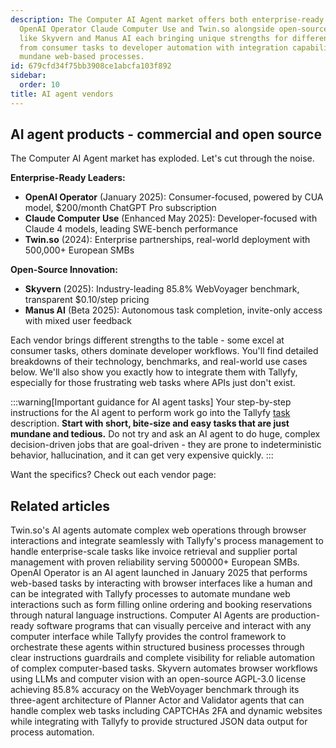 ```yaml
---
description: The Computer AI Agent market offers both enterprise-ready solutions like
  OpenAI Operator Claude Computer Use and Twin.so alongside open-source alternatives
  like Skyvern and Manus AI each bringing unique strengths for different workflows
  from consumer tasks to developer automation with integration capabilities for handling
  mundane web-based processes.
id: 679cfd34f75bb3908ce1abcfa103f892
sidebar:
  order: 10
title: AI agent vendors
---
```



## AI agent products - commercial and open source

The Computer AI Agent market has exploded. Let's cut through the noise.

**Enterprise-Ready Leaders:**
- **OpenAI Operator** (January 2025): Consumer-focused, powered by CUA model, $200/month ChatGPT Pro subscription
- **Claude Computer Use** (Enhanced May 2025): Developer-focused with Claude 4 models, leading SWE-bench performance
- **Twin.so** (2024): Enterprise partnerships, real-world deployment with 500,000+ European SMBs

**Open-Source Innovation:**
- **Skyvern** (2025): Industry-leading 85.8% WebVoyager benchmark, transparent $0.10/step pricing
- **Manus AI** (Beta 2025): Autonomous task completion, invite-only access with mixed user feedback

Each vendor brings different strengths to the table - some excel at consumer tasks, others dominate developer workflows. You'll find detailed breakdowns of their technology, benchmarks, and real-world use cases below. We'll also show you exactly how to integrate them with Tallyfy, especially for those frustrating web tasks where APIs just don't exist.

:::warning[Important guidance for AI agent tasks]
Your step-by-step instructions for the AI agent to perform work go into the Tallyfy [task](/products/pro/tracking-and-tasks/tasks/) description. **Start with short, bite-size and easy tasks that are just mundane and tedious.** Do not try and ask an AI agent to do huge, complex decision-driven jobs that are goal-driven - they are prone to indeterministic behavior, hallucination, and it can get very expensive quickly.
:::

Want the specifics? Check out each vendor page:


<PageTree />

## Related articles
<CardGrid>
<LinkTitleCard header="<b>Vendors > Twin.so AI agents</b>" href="/products/pro/integrations/computer-ai-agents/vendors/twin/" > Twin.so's AI agents automate complex web operations through browser interactions and integrate seamlessly with Tallyfy's process management to handle enterprise-scale tasks like invoice retrieval and supplier portal management with proven reliability serving 500000+ European SMBs. </LinkTitleCard>
<LinkTitleCard header="<b>Vendors > OpenAI Operator</b>" href="/products/pro/integrations/computer-ai-agents/vendors/openai-operator/" > OpenAI Operator is an AI agent launched in January 2025 that performs web-based tasks by interacting with browser interfaces like a human and can be integrated with Tallyfy processes to automate mundane web interactions such as form filling online ordering and booking reservations through natural language instructions. </LinkTitleCard>
<LinkTitleCard header="<b>Integrations > Computer AI agents</b>" href="/products/pro/integrations/computer-ai-agents/" > Computer AI Agents are production-ready software programs that can visually perceive and interact with any computer interface while Tallyfy provides the control framework to orchestrate these agents within structured business processes through clear instructions guardrails and complete visibility for reliable automation of complex computer-based tasks. </LinkTitleCard>
<LinkTitleCard header="<b>Vendors > Skyvern AI agents</b>" href="/products/pro/integrations/computer-ai-agents/vendors/skyvern/" > Skyvern automates browser workflows using LLMs and computer vision with an open-source AGPL-3.0 license achieving 85.8% accuracy on the WebVoyager benchmark through its three-agent architecture of Planner Actor and Validator agents that can handle complex web tasks including CAPTCHAs 2FA and dynamic websites while integrating with Tallyfy to provide structured JSON data output for process automation. </LinkTitleCard>
</CardGrid>